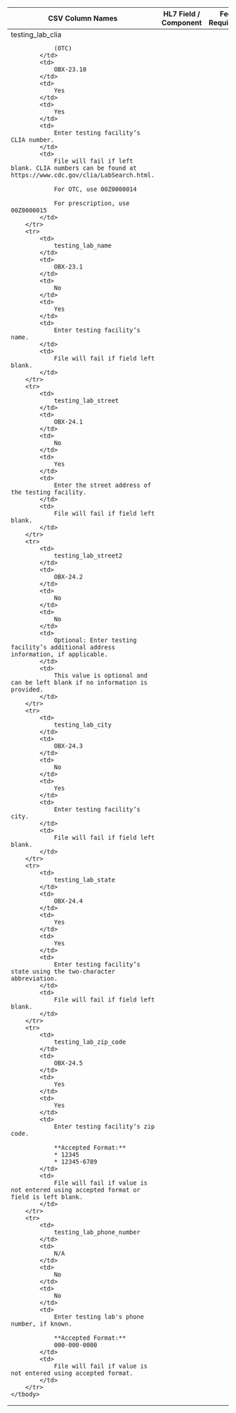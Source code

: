 <table className="usa-table" style={{tableLayout: "fixed"}}>
    <thead>
        <th>CSV Column Names</th>
        <th>HL7 Field / Component</th>
        <th>Fed Required?</th>
        <th>State Required?</th>
        <th>Data Requirements</th>
        <th>Additional Guidance</th>
    </thead>
    <tbody>
        <tr>
            <td>
                testing_lab_clia

                (OTC)
            </td>
            <td>
                OBX-23.10
            </td>
            <td>
                Yes
            </td>
            <td>
                Yes
            </td>
            <td>
                Enter testing facility’s CLIA number.
            </td>
            <td>
                File will fail if left blank. CLIA numbers can be found at https://www.cdc.gov/clia/LabSearch.html.

                For OTC, use 00Z0000014

                For prescription, use 00Z0000015
            </td>
        </tr>
        <tr>
            <td>
                testing_lab_name
            </td>
            <td>
                OBX-23.1
            </td>
            <td>
                No
            </td>
            <td>
                Yes
            </td>
            <td>
                Enter testing facility’s name.
            </td>
            <td>
                File will fail if field left blank.
            </td>
        </tr>
        <tr>
            <td>
                testing_lab_street
            </td>
            <td>
                OBX-24.1
            </td>
            <td>
                No
            </td>
            <td>
                Yes
            </td>
            <td>
                Enter the street address of the testing facility.
            </td>
            <td>
                File will fail if field left blank.
            </td>
        </tr>
        <tr>
            <td>
                testing_lab_street2
            </td>
            <td>
                OBX-24.2
            </td>
            <td>
                No
            </td>
            <td>
                No
            </td>
            <td>
                Optional: Enter testing facility’s additional address information, if applicable.
            </td>
            <td>
                This value is optional and can be left blank if no information is provided.
            </td>
        </tr>
        <tr>
            <td>
                testing_lab_city
            </td>
            <td>
                OBX-24.3
            </td>
            <td>
                No
            </td>
            <td>
                Yes
            </td>
            <td>
                Enter testing facility’s city.
            </td>
            <td>
                File will fail if field left blank.
            </td>
        </tr>
        <tr>
            <td>
                testing_lab_state
            </td>
            <td>
                OBX-24.4
            </td>
            <td>
                Yes
            </td>
            <td>
                Yes
            </td>
            <td>
                Enter testing facility’s state using the two-character abbreviation.
            </td>
            <td>
                File will fail if field left blank.
            </td>
        </tr>
        <tr>
            <td>
                testing_lab_zip_code
            </td>
            <td>
                OBX-24.5
            </td>
            <td>
                Yes
            </td>
            <td>
                Yes
            </td>
            <td>
                Enter testing facility’s zip code. 

                **Accepted Format:**
                * 12345
                * 12345-6789
            </td>
            <td>
                File will fail if value is not entered using accepted format or field is left blank.
            </td>
        </tr>
        <tr>
            <td>
                testing_lab_phone_number
            </td>
            <td>
                N/A
            </td>
            <td>
                No
            </td>
            <td>
                No
            </td>
            <td>
                Enter testing lab's phone number, if known. 

                **Accepted Format:**
                000-000-0000
            </td>
            <td>
                File will fail if value is not entered using accepted format.
            </td>
        </tr>
    </tbody>
</table>
